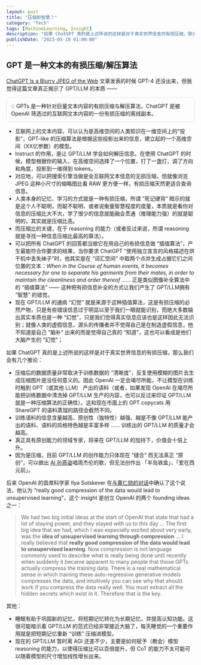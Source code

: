 ```yaml
---
layout: post
title: "压缩即智慧？"
category: "Tech"
tags: [MachineLearning, Insight]
description: "如果 ChatGPT 真的是上述所说的这样是对于真实世界信息的有损压缩，那么我们会有几个推论："
publishDate: "2023-05-18 01:00:00"
---
```


## GPT 是一种文本的有损压缩/解压算法

[ChatGPT Is a Blurry JPEG of the Web](https://www.newyorker.com/tech/annals-of-technology/chatgpt-is-a-blurry-jpeg-of-the-web) 文章发表的时候 GPT-4 还没出来，但我觉得这篇文章真正揭示了 GPT/LLM 的本质 ——

<div style="border: 1px solid #ddd; border-radius: 10px; margin: 12px 0px; padding: 12px;">
💡 GPTs 是一种针对巨量文本内容的有损压缩与解压算法，ChatGPT 是被 OpenAI 筛选过的互联网文本内容的一份有损压缩的离线副本。
</div>

- 互联网上的文本内容，可以认为是高维空间的人类知识在一维空间上的“投影”，GPT-like 的压缩算法是根据这些投影出来的信息，建立起的一个高维空间（XX亿参数）的模型。
- Instruct 的作用，是让 GPT/LLM 学会如何解压信息。在使用 ChatGPT 的时候，模型根据你的输入，在高维空间选择了一个位置，打了一盏灯，调了方向和角度，投影到一维得到 tokens。
- 对应地，可以把搜索引擎当做是全互联网文本信息的无损压缩，但就像浏览 JPEG 这种小尺寸的缩略图比看 RAW 更方便一样，有损压缩天然更适合查询信息。
- 人类本身的记忆、学习的方式就是一种有损压缩，所谓 ”死记硬背” 暗示的就是这个人不聪明，而聪不聪明、或者说衡量智慧程度的度量，本质就是看你对信息的压缩比大不大，学了很少的信息就能融会贯通（推理能力强）的就是聪明的，其实就是压缩比高。
- 而压缩比的关键，在于 reasoning 的能力（或者反过来说，所谓 reasoning 就是寻找一种信息压缩比最高的算法）。
- 可以把所有 ChatGPT 的回答都当做它在用自己的有损信息做 “插值算法”，产生最能符合你要求的结果，当你要求 ChatGPT ”使用独立宣言的风格描述在烘干机中丢失袜子”时，他其实是在 “词汇空间” 中取两个点并生成占据它们之间位置的文本：*When in the Course of human events, it becomes necessary for one to separate his garments from their mates, in order to maintain the cleanliness and order thereof ……* 正是类似图像补全算法中的 “插值算法” —— 这种把有损信息补全的方式让我们产生了 GPT/LLM拥有 “智慧” 的错觉。
- 现在 GPT/LLM 的通病 “幻觉” 就是来源于这种插值算法，这是有损压缩的必然产物，只是有些错误信息过于明显以至于我们一眼就能识别，而绝大多数输出其实本质也是一种 “幻觉”，只是我们觉得真实信息应该也是这样因此无法识别；就像人类的虚假信息，源头的传播者并不觉得自己是在制造虚假信息，他不知道是自己 ”脑补“ 出来的而是觉得自己真的 “知道”，这也可以看成是他们大脑产生的 “幻觉”；

如果 ChatGPT 真的是上述所说的这样是对于真实世界信息的有损压缩，那么我们会有几个推论：

- 压缩后的数据质量非常取决于训练数据的 “清晰度”，反复使用模糊的图片去生成压缩图片是没任何意义的。因此 OpenAI 一定会竭尽所能，不让模型在训练时触到 GPT（或其他 LLM） 产出的语料（或者，如果发现 OpenAI 在竭尽所能把训练数据中清洗掉 GPT/LLM 生产的内容，也可以反过来印证 GPT/LLM 就是一种压缩算法的正确性）。这和现在市面上的 GPT copycats 用 ShareGPT 的语料蒸馏的路径会截然不同。
- 训练语料的信息含量越高、原创性（独特性）越强、越是不像 GPT/LLM 能产出的语料、语料的风格特色越是丰富多样 …… 训练出的 GPT/LLM 的质量才会越高。
- 真正具有原创能力的领域专家，将来在 GPT/LLM 的加持下，价值会十倍上升。
- 因为是压缩，目前 GPT/LLM 的创作能力只体现在 “缝合” 而无法真正 “原创”，可以做出 [AI 孙燕姿](https://www.youtube.com/results?search_query=ai+%E5%AD%99%E7%87%95%E5%A7%BF)唱周杰伦的歌，但无法创作出 「半岛铁盒」、「爱在西元前」。

后来 OpenAI 的首席科学家 Ilya Sutskever 在[与黄仁勋的对话](https://www.youtube.com/watch?v=XjSUJUL9ADw&t=625s)中确认了这个说法，他认为 “really good compression of the data would lead to unsupervised learning”，这个 insight 是创立 OpenAI 的两个 founding ideas 之一：

> We had two big initial ideas at the start of OpenAI that state that had a lot of staying power, and they stayed with us to this day … The first big idea that we had, which I was especially excited about very early, was the **idea of unsupervised learning through compression** … I really believed that **really good compression of the data would lead to unsupervised learning**. Now compression is not language commonly used to describe what is really being done until recently when suddenly it became apparent to many people that those GPTs actually compress the training data. There is a real mathematical sense in which training these auto-regressive generative models compresses the data, and intuitively you can see why that should work if you compress the data really well. You must extract all the hidden secrets which exist in it. Therefore that is the key.
>

其他：

- 睡眠有助于巩固新的记忆，将短期记忆转化为长期记忆，并提高认知功能。这很可能暗示着 GPT/LLM 的范式已经非常接近大脑了，每天睡觉的一个重要作用就是把短期记忆重新 “训练” 压缩进模型。
- 现在的 GPT/LLM 暂时离 AGI 还差不少，主要是如何赋予（教会）模型 reasoning 的能力，以使得压缩比可以百倍提升，但 CoT 的能力不太可能可以随着模型的尺寸增加线性增长出来。
